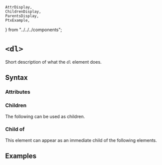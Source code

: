     AttrDisplay,
    ChildrenDisplay,
    ParentsDisplay,
    PtxExample,
} from "../../../components";

# `<dl>`

Short description of what the `dl` element does.

## Syntax

### Attributes

<AttrDisplay name="dl" />

### Children

The following can be used as children.

<ChildrenDisplay name="dl" />

### Child of

This element can appear as an immediate child of the following elements.

<ParentsDisplay name="dl" />

## Examples

    